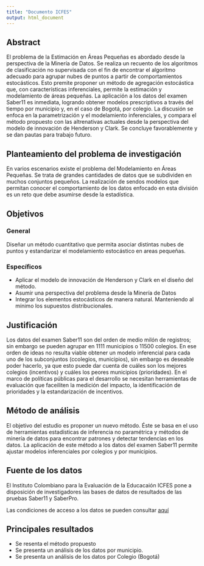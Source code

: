 ```yaml
---
title: "Documento ICFES"
output: html_document
---
```


## Abstract

El problema de la Estimación en Áreas Pequeñas es abordado desde la perspectiva de la Minería de Datos. Se realiza un recuento de los algoritmos de clasificación no supervisada con el fin de encontrar el algoritmo adecuado para agrupar nubes de puntos a partir de comportamientos estocásticos. Esto premite proponer un método de agregación estocástica que, con características inferenciales, permite la estimación y modelamiento de áreas pequeñas. La aplicación a los datos del examen Saber11 es inmediata, logrando obtener modelos prescriptivos a través del tiempo por municipio y, en el caso de Bogotá, por colegio. La discusión se enfoca en la parametrización y el modelamiento inferenciales, y compara el método propuesto con las altrenativas actuales desde la perspectiva del modelo de innovación de Henderson y Clark. Se concluye favorablemente y se dan pautas para trabajo futuro.

## Planteamiento del problema de investigación

En varios escenarios existe el problema del Modelamiento en Áreas Pequeñas. Se trata de grandes cantidades de datos que se subdividen en muchos conjuntos pequeños. La realización de sendos modelos que permitan conocer el comportamiento de los datos enfocado en esta división es un reto que debe asumirse desde la estadística. 

## Objetivos

### General

Diseñar un método cuantitativo que permita asociar distintas nubes de puntos y estandarizar el modelamiento estocástico en areas pequeñas.

### Específicos

- Aplicar el modelo de innovación de Henderson y Clark en el diseño del método.
- Asumir una perspectiva del problema desde la Minería de Datos
- Integrar los elementos estocásticos de manera natural. Manteniendo al mínimo los supuestos distribucionales.

## Justificación

Los datos del examen Saber11 son del orden de medio milón de registros; sin embargo se pueden agrupar en 1111 municipios o 11500 colegios. En ese orden de ideas no resulta viable obtener un modelo inferencial para cada uno de los subconjuntos (ccolegios, municipios), sin embargo es deseable poder hacerlo, ya que esto puede dar cuenta de cuáles son los mejores colegios (incentivos) y cuáles los peores municipios (prioridades). En el marco de políticas públicas para el desarrollo se necesitan herramientas de evaluación que faceiliten la medición del impacto, la identificación de prioridades y la estandarización de incentivos.

## Método de análisis

El objetivo del estudio es proponer un nuevo método. Éste se basa en el uso de herramientas estadísticas de inferencia no paramétrica y métodos de minería de datos para encontrar patrones y detectar tendencias en los datos. La aplicación de este método a los datos del examen Saber11 permite ajustar modelos inferenciales por colegios y por municipios.

## Fuente de los datos

El Instituto Colombiano para la Evaluación de la Educacaión ICFES pone a disposición de investigadores las bases de datos de resultados de las pruebas Saber11 y SaberPro.

Las condiciones de acceso a los datos se pueden consultar [aquí](http://www.icfes.gov.co/investigacion/acceso-a-bases-de-datos)

## Principales resultados

- Se resenta el método propuesto
- Se presenta un análisis de los datos por municipio.
- Se presenta un análisis de los datos por Colegio (Bogotá)


